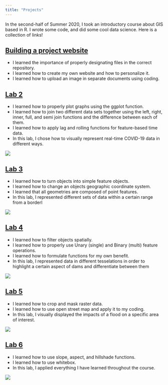 ```yaml
---
title: "Projects"
---
```


In the second-half of Summer 2020, I took an introductory course about GIS based in R. I wrote some code, and did some cool data science. Here is a collection of links! 

## [Building a project website](https://github.com/jovanycota?tab=repositories)

- I learned the importance of properly designating files in the correct repository. 
- I learned how to create my own website and how to personalize it.
- I learned how to upload an image in separate documents using coding.


## [Lab 2](https://jovanycota.github.io/GEOG-176A-lab/lab-02.html)
- I learned how to properly plot graphs using the ggplot function.
- I learned how to join two different data sets together using the left, right, inner, full, and semi join functions and the difference between each of them.
- I learned how to apply lag and rolling functions for feature-based time data.
- In this lab, I chose how to visually represent real-time COVID-19 data in different ways.

![](img/lab02.png)


## [Lab 3](https://jovanycota.github.io/GEOG-176A-lab/lab-03.html)
- I learned how to turn objects into simple feature objects.
- I learned how to change an objects geographic coordinate system.
- I learned that all geometries are composed of point features.
- In this lab, I represented different sets of data within a certain range from a borderI 

![](img/lab03.jpg)


## [Lab 4](https://jovanycota.github.io/GEOG-176A-lab/lab-04.html)
- I learned how to filter objects spatially.
- I learned how to properly use Unary (single) and Binary (multi) feature operations.
- I learned how to formulate functions for my own benefit.
- In this lab, I represented data in different tesselations in order to highlight a certain aspect of dams and differentiate between them

![](img/lab04.jpg)



## [Lab 5](https://jovanycota.github.io/GEOG-176A-lab/lab-05.html)
- I learned how to crop and mask raster data.
- I learned how to use open street map and apply it to my coding.
- In this lab, I visually displayed the impacts of a flood on a specific area of interest.

![](img/lab05.jpg)


## [Lab 6](https://jovanycota.github.io/GEOG-176A-lab/lab-06.html)
- I learned how to use slope, aspect, and hillshade functions.
- I learned how to use whitebox.
- In this lab, I applied everything I have learned throughout the course.

![](img/download.gif)




<center>
<i class="fas fa-rocket fa-8x"></i> 
</center>